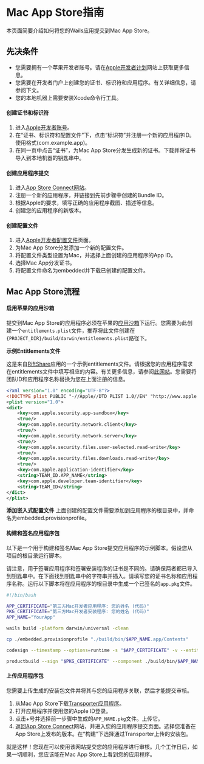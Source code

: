 # Mac App Store指南

本页面简要介绍如何将您的Wails应用提交到Mac App Store。

## 先决条件

- 您需要拥有一个苹果开发者账号。请在[Apple开发者计划](https://developer.apple.com/support/compare-memberships/)网站上获取更多信息。
- 您需要在开发者门户上创建您的证书、标识符和应用程序。有关详细信息，请参阅下文。
- 您的本地机器上需要安装Xcode命令行工具。

#### 创建证书和标识符

1. 进入[Apple开发者账号](https://developer.apple.com/account/)。
2. 在“证书、标识符和配置文件”下，点击“标识符”并注册一个新的应用程序ID。使用格式(com.example.app)。
3. 在同一页中点击“证书”，为Mac App Store分发生成新的证书。下载并将证书导入到本地机器的钥匙串中。

#### 创建应用程序提交

1. 进入[App Store Connect网站](https://appstoreconnect.apple.com/apps)。
2. 注册一个新的应用程序，并链接到先前步骤中创建的Bundle ID。
3. 根据Apple的要求，填写正确的应用程序截图、描述等信息。
4. 创建您的应用程序的新版本。

#### 创建配置文件

1. 进入[Apple开发者配置文件](https://developer.apple.com/account/resources/profiles/list)页面。
2. 为Mac App Store分发添加一个新的配置文件。
3. 将配置文件类型设置为Mac，并选择上面创建的应用程序的App ID。
4. 选择Mac App分发证书。
5. 将配置文件命名为embedded并下载已创建的配置文件。

## Mac App Store流程

#### 启用苹果的应用沙箱

提交到Mac App Store的应用程序必须在苹果的[应用沙箱](https://developer.apple.com/app-sandboxing/)下运行。您需要为此创建一个`entitlements.plist`文件，推荐将此文件创建在`{PROJECT_DIR}/build/darwin/entitlements.plist`路径下。

**示例Entitlements文件**

这是来自[RiftShare](https://github.com/achhabra2/riftshare)应用的一个示例entitlements文件。请根据您的应用程序需求在entitlements文件中填写相应的内容。有关更多信息，请参阅[此网站](https://developer.apple.com/documentation/bundleresources/entitlements)。您需要将团队ID和应用程序名称替换为您在上面注册的信息。

```xml title="entitlements.plist"
<?xml version="1.0" encoding="UTF-8"?>
<!DOCTYPE plist PUBLIC "-//Apple//DTD PLIST 1.0//EN" "http://www.apple.com/DTDs/PropertyList-1.0.dtd">
<plist version="1.0">
<dict>
    <key>com.apple.security.app-sandbox</key>
    <true/>
    <key>com.apple.security.network.client</key>
    <true/>
    <key>com.apple.security.network.server</key>
    <true/>
    <key>com.apple.security.files.user-selected.read-write</key>
    <true/>
    <key>com.apple.security.files.downloads.read-write</key>
    <true/>
    <key>com.apple.application-identifier</key>
    <string>TEAM_ID.APP_NAME</string>
    <key>com.apple.developer.team-identifier</key>
    <string>TEAM_ID</string>
</dict>
</plist>
```

**添加嵌入式配置文件**
上面创建的配置文件需要添加到应用程序的根目录中，并命名为embedded.provisionprofile。

#### 构建和签名应用程序包

以下是一个用于构建和签名Mac App Store提交应用程序的示例脚本。假设您从项目的根目录运行脚本。

请注意，用于签署应用程序和签署安装程序的证书是不同的。请确保两者都已导入到钥匙串中。在下面找到钥匙串中的字符串并插入。请填写您的证书名称和应用程序名称。运行以下脚本将在应用程序的根目录中生成一个已签名的`app.pkg`文件。

```bash title="macappstore-build.sh"
#!/bin/bash

APP_CERTIFICATE="第三方Mac开发者应用程序: 您的姓名 (代码)"
PKG_CERTIFICATE="第三方Mac开发者安装程序: 您的姓名 (代码)"
APP_NAME="YourApp"

wails build -platform darwin/universal -clean

cp ./embedded.provisionprofile "./build/bin/$APP_NAME.app/Contents"

codesign --timestamp --options=runtime -s "$APP_CERTIFICATE" -v --entitlements ./build/darwin/entitlements.plist ./build/bin/$APP_NAME.app

productbuild --sign "$PKG_CERTIFICATE" --component ./build/bin/$APP_NAME.app /Applications ./$APP_NAME.pkg
```

#### 上传应用程序包

您需要上传生成的安装包文件并将其与您的应用程序关联，然后才能提交审核。

1. 从Mac App Store下载[Transporter应用程序](https://apps.apple.com/us/app/transporter/id1450874784)。
2. 打开应用程序并使用您的Apple ID登录。
3. 点击+号并选择前一步骤中生成的`APP_NAME.pkg`文件。上传它。
4. 返回[App Store Connect](https://appstoreconnect.apple.com/apps)网站，并进入您的应用程序提交页面。选择您准备在App Store上发布的版本。在“构建”下选择通过Transporter上传的安装包。

就是这样！您现在可以使用该网站提交您的应用程序进行审核。几个工作日后，如果一切顺利，您应该能在Mac App Store上看到您的应用程序。